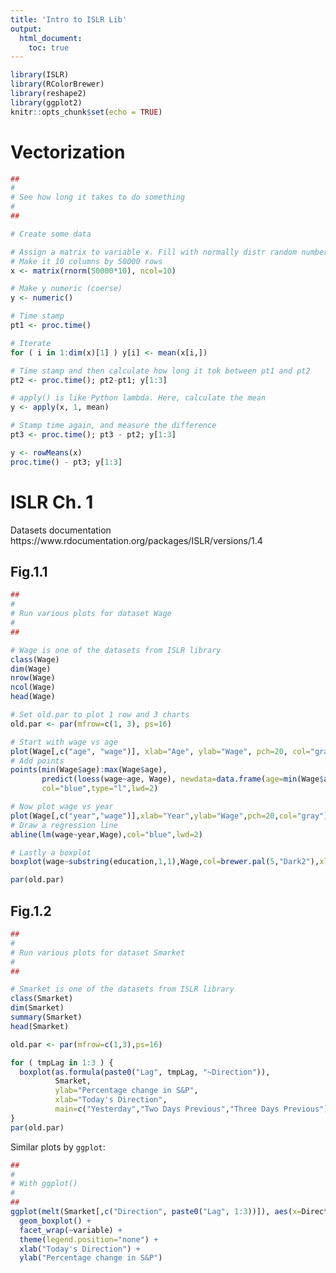 ```yaml
---
title: 'Intro to ISLR Lib'
output:
  html_document:
    toc: true
---
```


```r
library(ISLR)
library(RColorBrewer)
library(reshape2)
library(ggplot2)
knitr::opts_chunk$set(echo = TRUE)
```


# Vectorization

```r
##
#
# See how long it takes to do something
#
##

# Create some data

# Assign a matrix to variable x. Fill with normally distr random numbers
# Make it 10 columns by 50000 rows
x <- matrix(rnorm(50000*10), ncol=10)

# Make y numeric (coerse)
y <- numeric()

# Time stamp
pt1 <- proc.time()

# Iterate
for ( i in 1:dim(x)[1] ) y[i] <- mean(x[i,])

# Time stamp and then calculate how long it tok between pt1 and pt2
pt2 <- proc.time(); pt2-pt1; y[1:3]

# apply() is like Python lambda. Here, calculate the mean
y <- apply(x, 1, mean)

# Stamp time again, and measure the difference
pt3 <- proc.time(); pt3 - pt2; y[1:3]

y <- rowMeans(x)
proc.time() - pt3; y[1:3]
```

# ISLR Ch. 1

Datasets documentation https://www.rdocumentation.org/packages/ISLR/versions/1.4

## Fig.1.1

```r
##
#
# Run various plots for dataset Wage
#
##

# Wage is one of the datasets from ISLR library
class(Wage)
dim(Wage)
nrow(Wage)
ncol(Wage)
head(Wage)

# Set old.par to plot 1 row and 3 charts
old.par <- par(mfrow=c(1, 3), ps=16)

# Start with wage vs age
plot(Wage[,c("age", "wage")], xlab="Age", ylab="Wage", pch=20, col="gray")
# Add points
points(min(Wage$age):max(Wage$age),
       predict(loess(wage~age, Wage), newdata=data.frame(age=min(Wage$age):max(Wage$age))),
       col="blue",type="l",lwd=2)

# Now plot wage vs year
plot(Wage[,c("year","wage")],xlab="Year",ylab="Wage",pch=20,col="gray")
# Draw a regression line
abline(lm(wage~year,Wage),col="blue",lwd=2)

# Lastly a boxplot
boxplot(wage~substring(education,1,1),Wage,col=brewer.pal(5,"Dark2"),xlab="Education Level",ylab="Wage")  #YlGnBu RdYlGn Accent

par(old.par)
```

## Fig.1.2

```r
##
#
# Run various plots for dataset Smarket
#
##

# Smarket is one of the datasets from ISLR library
class(Smarket)
dim(Smarket)
summary(Smarket)
head(Smarket)

old.par <- par(mfrow=c(1,3),ps=16)

for ( tmpLag in 1:3 ) {
  boxplot(as.formula(paste0("Lag", tmpLag, "~Direction")),
          Smarket,
          ylab="Percentage change in S&P",
          xlab="Today's Direction",
          main=c("Yesterday","Two Days Previous","Three Days Previous")[tmpLag],col=c("skyblue2","darkorange3"))
}
par(old.par)
```

Similar plots by `ggplot`:

```r
##
#
# With ggplot()
#
##
ggplot(melt(Smarket[,c("Direction", paste0("Lag", 1:3))]), aes(x=Direction, y=value, fill=Direction)) +
  geom_boxplot() +
  facet_wrap(~variable) +
  theme(legend.position="none") +
  xlab("Today's Direction") +
  ylab("Percentage change in S&P")
```

